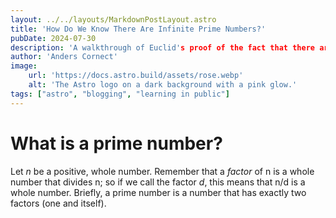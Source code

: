 ```yaml
---
layout: ../../layouts/MarkdownPostLayout.astro
title: 'How Do We Know There Are Infinite Prime Numbers?'
pubDate: 2024-07-30
description: 'A walkthrough of Euclid's proof of the fact that there are infinitely many prime numbers, meant for non-mathematicians.'
author: 'Anders Cornect'
image:
    url: 'https://docs.astro.build/assets/rose.webp'
    alt: 'The Astro logo on a dark background with a pink glow.'
tags: ["astro", "blogging", "learning in public"]
---
```


# What is a prime number?

Let $n$ be a positive, whole number. Remember that a *factor* of n is a whole number that divides n; so if we call the factor $d$, this means that n/d is a whole number. Briefly, a prime number is a number that has exactly two factors (one and itself).

<Latex formula='\Pi\limits_{i=0}^{r} p_i'/>